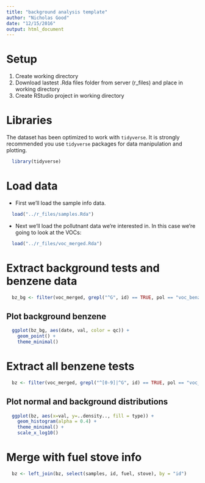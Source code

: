```yaml
---
title: "background analysis template"
author: "Nicholas Good"
date: "12/15/2016"
output: html_document
---
```


# Setup

1. Create working directory
2. Download lastest .Rda files folder from server (r_files) and place in working directory
3. Create RStudio project in working directory

# Libraries

The dataset has been optimized to work with `tidyverse`. It is strongly recommended you use `tidyverse` packages for data manipulation and plotting.

```r
  library(tidyverse)
```

# Load data

* First we'll load the sample info data.

```r
  load("../r_files/samples.Rda") 
```

* Next we'll load the pollutnant data we're interested in. In this case we're going to look at the VOCs:

```r
  load("../r_files/voc_merged.Rda")
```

# Extract background tests and benzene data

```r
  bz_bg <- filter(voc_merged, grepl("^G", id) == TRUE, pol == "voc_benzene")
```

## Plot background benzene

```r
  ggplot(bz_bg, aes(date, val, color = qc)) +
    geom_point() +
    theme_minimal()
```

# Extract all benzene tests

```r
  bz <- filter(voc_merged, grepl("^[0-9]|^G", id) == TRUE, pol == "voc_benzene", val != -8888)
```

## Plot normal and background distributions

```r
  ggplot(bz, aes(x=val, y=..density.., fill = type)) +
    geom_histogram(alpha = 0.4) +
    theme_minimal() +
    scale_x_log10()
```

# Merge with fuel stove info

```r
  bz <- left_join(bz, select(samples, id, fuel, stove), by = "id")
```


